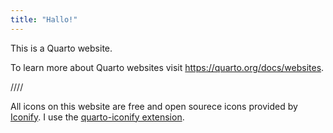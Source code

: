 ```yaml
---
title: "Hallo!"
---
```


This is a Quarto website.

To learn more about Quarto websites visit <https://quarto.org/docs/websites>.

////

All icons on this website are free and open sourece icons provided by [Iconify](https://icon-sets.iconify.design/). I use the [quarto-iconify extension](https://github.com/mcanouil/quarto-iconify).
